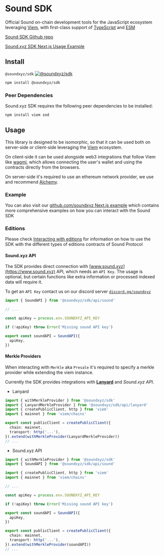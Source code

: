 # Sound SDK

Official Sound on-chain development tools for the JavaScript ecosystem leveraging [Viem](https://viem.sh/), with first-class support of [TypeScript](https://www.typescriptlang.org) and [ESM](https://nodejs.org/api/esm.html)

[Sound SDK Github repo](https://github.com/soundxyz/sdk)

[Sound.xyz SDK Next.js Usage Example](https://github.com/soundxyz/sdk/tree/main/examples/nextjs)

## Install

`@soundxyz/sdk` [![@soundxyz/sdk](https://badge.fury.io/js/@soundxyz%2Fsdk.svg)](https://badge.fury.io/js/@soundxyz%2Fsdk)

```sh npm2yarn
npm install @soundxyz/sdk
```

### Peer Dependencies

Sound.xyz SDK requires the following peer dependencies to be installed:

```sh npm2yarn
npm install viem zod
```

## Usage

This library is designed to be isomorphic, so that it can be used both on server-side or client-side leveraging the [Viem](https://viem.sh/) ecosystem.

On client-side it can be used alongside web3 integrations that follow Viem like [wagmi](https://wagmi.sh/), which allows connecting the user's wallet and using the contracts directly from the browsers.

On server-side it's required to use an ethereum network provider, we use and recommend [Alchemy](https://www.alchemy.com/).

### Example

You can also visit our [github.com/soundxyz Next.js example](https://github.com/soundxyz/sdk/tree/main/examples/nextjs) which contains more comprehensive examples on how you can interact with the Sound SDK

### Editions

Please check [Interacting with editions](https://docs.sound.xyz/sdk/edition) for information on how to use the SDK with the different types of editions contracts of Sound Protocol

#### Sound.xyz API

The SDK provides direct connection with [www.sound.xyz](https://www.sound.xyz) API, which needs an `API Key`. The usage is optional, but certain functions like extra information or processed indexed data will require it.

To get an `API Key` contact us on our discord server [`discord.gg/soundxyz`](https://discord.gg/soundxyz)

```ts
import { SoundAPI } from '@soundxyz/sdk/api/sound'

// ...

const apiKey = process.env.SOUNDXYZ_API_KEY

if (!apiKey) throw Error('Missing sound API key')

export const soundAPI = SoundAPI({
  apiKey,
})
```

#### Merkle Providers

When interacting with `Merkle` aka `Presale` it's required to specify a merkle provider while extending the viem instance.

Currently the SDK provides integrations with [**Lanyard**](https://lanyard.org) and _Sound.xyz API_.

- Lanyard

```ts
import { withMerkleProvider } from '@soundxyz/sdk'
import { LanyardMerkleProvider } from '@soundxyz/sdk/api/lanyard'
import { createPublicClient, http } from 'viem'
import { mainnet } from 'viem/chains'

export const publicClient = createPublicClient({
  chain: mainnet,
  transport: http('...'),
}).extend(withMerkleProvider(LanyardMerkleProvider))
// ...
```

- Sound.xyz API

```ts
import { withMerkleProvider } from '@soundxyz/sdk'
import { SoundAPI } from '@soundxyz/sdk/api/sound'

import { createPublicClient, http } from 'viem'
import { mainnet } from 'viem/chains'

// ...

const apiKey = process.env.SOUNDXYZ_API_KEY

if (!apiKey) throw Error('Missing sound API key')

export const soundAPI = SoundAPI({
  apiKey,
})

export const publicClient = createPublicClient({
  chain: mainnet,
  transport: http('...'),
}).extend(withMerkleProvider(soundAPI))
// ...
```
